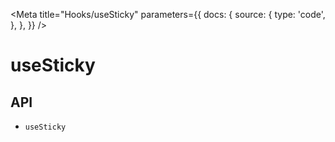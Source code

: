 
<Meta
  title="Hooks/useSticky"
  parameters={{
    docs: {
      source: {
        type: 'code',
      },
    },
  }}
/>

# useSticky

<Description name="useSticky" />

## API

<ul>
  <li>
    <LinkTo kind="hooks-api-useSticky" story="page">
      <code>useSticky</code>
    </LinkTo>
  </li>
</ul>

